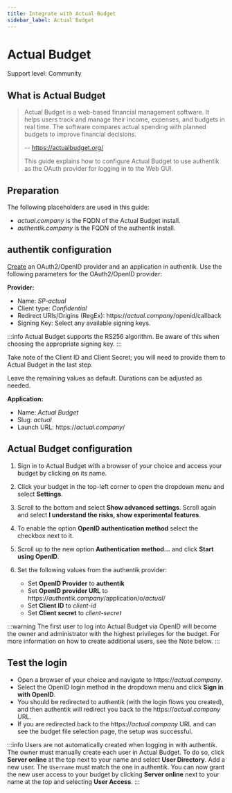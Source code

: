 ```yaml
---
title: Integrate with Actual Budget
sidebar_label: Actual Budget
---
```


# Actual Budget

<span class="badge badge--secondary">Support level: Community</span>

## What is Actual Budget

> Actual Budget is a web-based financial management software. It helps users track and manage their income, expenses, and budgets in real time.
> The software compares actual spending with planned budgets to improve financial decisions.
>
> -- https://actualbudget.org/
>
> This guide explains how to configure Actual Budget to use authentik as the OAuth provider for logging in to the Web GUI.

## Preparation

The following placeholders are used in this guide:

- _actual.company_ is the FQDN of the Actual Budget install.
- _authentik.company_ is the FQDN of the authentik install.

## authentik configuration

[Create](https://docs.goauthentik.io/docs/add-secure-apps/applications/manage_apps#add-new-applications) an OAuth2/OpenID provider and an application in authentik. Use the following parameters for the OAuth2/OpenID provider:

**Provider:**

- Name: _SP-actual_
- Client type: _Confidential_
- Redirect URIs/Origins (RegEx): https://_actual.company_/openid/callback
- Signing Key: Select any available signing keys.

:::info
Actual Budget supports the RS256 algorithm. Be aware of this when choosing the appropriate signing key.
:::

Take note of the Client ID and Client Secret; you will need to provide them to Actual Budget in the last step.

Leave the remaining values as default. Durations can be adjusted as needed.

**Application:**

- Name: _Actual Budget_
- Slug: _actual_
- Launch URL: https://_actual.company_/

## Actual Budget configuration

1. Sign in to Actual Budget with a browser of your choice and access your budget by clicking on its name.

2. Click your budget in the top-left corner to open the dropdown menu and select **Settings**.

3. Scroll to the bottom and select **Show advanced settings**. Scroll again and select **I understand the risks, show experimental features**.

4. To enable the option **OpenID authentication method** select the checkbox next to it.

5. Scroll up to the new option **Authentication method...** and click **Start using OpenID**.

6. Set the following values from the authentik provider:
    - Set **OpenID Provider** to **authentik**
    - Set **OpenID provider URL** to https://_authentik.company_/application/o/_actual_/
    - Set **Client ID** to _client-id_
    - Set **Client secret** to _client-secret_

:::warning
The first user to log into Actual Budget via OpenID will become the owner and administrator with the highest privileges for the budget. For more information on how to create additional users, see the Note below.
:::

## Test the login

- Open a browser of your choice and navigate to https://_actual.company_.
- Select the OpenID login method in the dropdown menu and click **Sign in with OpenID**.
- You should be redirected to authentik (with the login flows you created), and then authentik will redirect you back to the https://_actual.company_ URL.
- If you are redirected back to the https://_actual.company_ URL and can see the budget file selection page, the setup was successful.

:::info
Users are not automatically created when logging in with authentik. The owner must manually create each user in Actual Budget. To do so, click **Server online** at the top next to your name and select **User Directory**. Add a new user. The `Username` must match the one in authentik. You can now grant the new user access to your budget by clicking **Server online** next to your name at the top and selecting **User Access**.
:::
